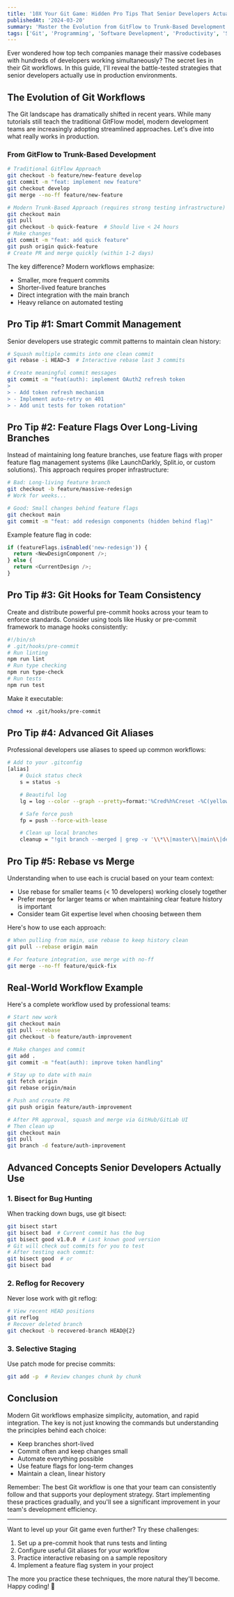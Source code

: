 ```yaml
---
title: '10X Your Git Game: Hidden Pro Tips That Senior Developers Actually Use in 2025'
publishedAt: '2024-03-20'
summary: 'Master the Evolution from GitFlow to Trunk-Based Development with Battle-Tested Strategies'
tags: ['Git', 'Programming', 'Software Development', 'Productivity', 'Software Engineering']
---
```


Ever wondered how top tech companies manage their massive codebases with hundreds of developers working simultaneously? The secret lies in their Git workflows. In this guide, I'll reveal the battle-tested strategies that senior developers actually use in production environments.

## The Evolution of Git Workflows

The Git landscape has dramatically shifted in recent years. While many tutorials still teach the traditional GitFlow model, modern development teams are increasingly adopting streamlined approaches. Let's dive into what really works in production.

### From GitFlow to Trunk-Based Development

```bash
# Traditional GitFlow Approach
git checkout -b feature/new-feature develop
git commit -m "feat: implement new feature"
git checkout develop
git merge --no-ff feature/new-feature

# Modern Trunk-Based Approach (requires strong testing infrastructure)
git checkout main
git pull
git checkout -b quick-feature  # Should live < 24 hours
# Make changes
git commit -m "feat: add quick feature"
git push origin quick-feature
# Create PR and merge quickly (within 1-2 days)
```

The key difference? Modern workflows emphasize:

- Smaller, more frequent commits
- Shorter-lived feature branches
- Direct integration with the main branch
- Heavy reliance on automated testing

## Pro Tip #1: Smart Commit Management

Senior developers use strategic commit patterns to maintain clean history:

```bash
# Squash multiple commits into one clean commit
git rebase -i HEAD~3  # Interactive rebase last 3 commits

# Create meaningful commit messages
git commit -m "feat(auth): implement OAuth2 refresh token
>
> - Add token refresh mechanism
> - Implement auto-retry on 401
> - Add unit tests for token rotation"
```

## Pro Tip #2: Feature Flags Over Long-Living Branches

Instead of maintaining long feature branches, use feature flags with proper feature flag management systems (like LaunchDarkly, Split.io, or custom solutions). This approach requires proper infrastructure:

```bash
# Bad: Long-living feature branch
git checkout -b feature/massive-redesign
# Work for weeks...

# Good: Small changes behind feature flags
git checkout main
git commit -m "feat: add redesign components (hidden behind flag)"
```

Example feature flag in code:

```javascript
if (featureFlags.isEnabled('new-redesign')) {
  return <NewDesignComponent />;
} else {
  return <CurrentDesign />;
}
```

## Pro Tip #3: Git Hooks for Team Consistency

Create and distribute powerful pre-commit hooks across your team to enforce standards. Consider using tools like Husky or pre-commit framework to manage hooks consistently:

```bash
#!/bin/sh
# .git/hooks/pre-commit
# Run linting
npm run lint
# Run type checking
npm run type-check
# Run tests
npm run test
```

Make it executable:

```bash
chmod +x .git/hooks/pre-commit
```

## Pro Tip #4: Advanced Git Aliases

Professional developers use aliases to speed up common workflows:

```bash
# Add to your .gitconfig
[alias]
    # Quick status check
    s = status -s

    # Beautiful log
    lg = log --color --graph --pretty=format:'%Cred%h%Creset -%C(yellow)%d%Creset %s %Cgreen(%cr) %C(bold blue)<%an>%Creset' --abbrev-commit

    # Safe force push
    fp = push --force-with-lease

    # Clean up local branches
    cleanup = "!git branch --merged | grep -v '\\*\\|master\\|main\\|develop' | xargs -n 1 git branch -d"
```

## Pro Tip #5: Rebase vs Merge

Understanding when to use each is crucial based on your team context:

- Use rebase for smaller teams (< 10 developers) working closely together
- Prefer merge for larger teams or when maintaining clear feature history is important
- Consider team Git expertise level when choosing between them

Here's how to use each approach:

```bash
# When pulling from main, use rebase to keep history clean
git pull --rebase origin main

# For feature integration, use merge with no-ff
git merge --no-ff feature/quick-fix
```

## Real-World Workflow Example

Here's a complete workflow used by professional teams:

```bash
# Start new work
git checkout main
git pull --rebase
git checkout -b feature/auth-improvement

# Make changes and commit
git add .
git commit -m "feat(auth): improve token handling"

# Stay up to date with main
git fetch origin
git rebase origin/main

# Push and create PR
git push origin feature/auth-improvement

# After PR approval, squash and merge via GitHub/GitLab UI
# Then clean up
git checkout main
git pull
git branch -d feature/auth-improvement
```

## Advanced Concepts Senior Developers Actually Use

### 1. Bisect for Bug Hunting

When tracking down bugs, use git bisect:

```bash
git bisect start
git bisect bad  # Current commit has the bug
git bisect good v1.0.0  # Last known good version
# Git will check out commits for you to test
# After testing each commit:
git bisect good  # or
git bisect bad
```

### 2. Reflog for Recovery

Never lose work with git reflog:

```bash
# View recent HEAD positions
git reflog
# Recover deleted branch
git checkout -b recovered-branch HEAD@{2}
```

### 3. Selective Staging

Use patch mode for precise commits:

```bash
git add -p  # Review changes chunk by chunk
```

## Conclusion

Modern Git workflows emphasize simplicity, automation, and rapid integration. The key is not just knowing the commands but understanding the principles behind each choice:

- Keep branches short-lived
- Commit often and keep changes small
- Automate everything possible
- Use feature flags for long-term changes
- Maintain a clean, linear history

Remember: The best Git workflow is one that your team can consistently follow and that supports your deployment strategy. Start implementing these practices gradually, and you'll see a significant improvement in your team's development efficiency.

---

Want to level up your Git game even further? Try these challenges:

1. Set up a pre-commit hook that runs tests and linting
2. Configure useful Git aliases for your workflow
3. Practice interactive rebasing on a sample repository
4. Implement a feature flag system in your project

The more you practice these techniques, the more natural they'll become. Happy coding! 🚀
